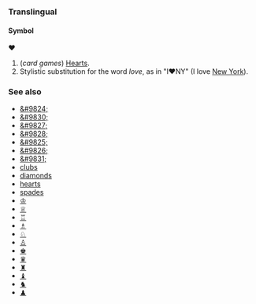 ===Translingual===
====Symbol====
'''♥'''

#(''card games'') [[Hearts]].
# Stylistic substitution for the word ''love'', as in "I♥NY" (I love [[New York]]).

===See also===
*[[&#9824;]]
*[[&#9830;]]
*[[&#9827;]]
*[[&#9828;]]
*[[&#9825;]]
*[[&#9826;]]
*[[&#9831;]]
*[[clubs]]
*[[diamonds]]
*[[hearts]]
*[[spades]]
*[[♔]]
*[[♕]]
*[[♖]]
*[[♗]]
*[[♘]]
*[[♙]]
*[[♚]]
*[[♛]]
*[[♜]]
*[[♝]]
*[[♞]]
*[[♟]]